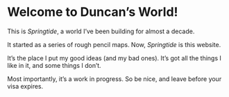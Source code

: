 # Welcome to Duncan’s World!

This is _Springtide_, a world I’ve been building for almost a decade.

It started as a series of rough pencil maps. Now, _Springtide_ is this website.

It’s the place I put my good ideas (and my bad ones). It’s got all the things I like in it, and some things I don’t. 

Most importantly, it’s a work in progress. So be nice, and leave before your visa expires.